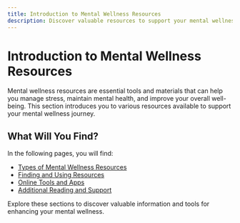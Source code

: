 ```yaml
---
title: Introduction to Mental Wellness Resources
description: Discover valuable resources to support your mental wellness and enhance your overall well-being.
---
```


# Introduction to Mental Wellness Resources

Mental wellness resources are essential tools and materials that can help you manage stress, maintain mental health, and improve your overall well-being. This section introduces you to various resources available to support your mental wellness journey.

## What Will You Find?

In the following pages, you will find:

- [Types of Mental Wellness Resources](/mental-wellness-resources/types)
- [Finding and Using Resources](/mental-wellness-resources/finding)
- [Online Tools and Apps](/mental-wellness-resources/online-tools)
- [Additional Reading and Support](/mental-wellness-resources/reading-support)

Explore these sections to discover valuable information and tools for enhancing your mental wellness.

